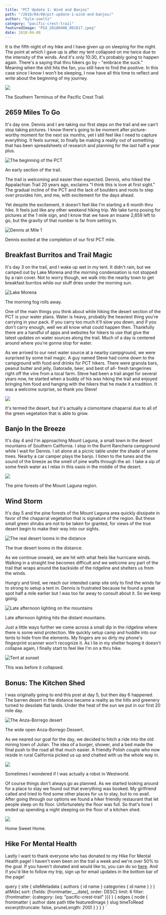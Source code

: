 ```yaml
---
title: "PCT Update 1: Wind and Banjos"
path: "/2018/04/08/pct-update-1-wind-and-banjos/"
author: "kyle-soeltz"
category: "pacific-crest-trail"
featuredImage: "PSX_20180408_081817.jpeg"
date: 2018-04-08
---
```



[comment]: # (  ARTICLE CONTENT BEGINS HERE  )

It is the fifth night of my hike and I have given up on sleeping for the night. The point at which I gave up is after my tent collapsed on me twice due to the intensity of the winds. And it's only 10:30, it's probably going to happen again. There's a saying that thru hikers go by - "embrace the suck." Meaning when the shit hits the fan, you still have to find the positive. In this case since I know I won't be sleeping, I now have all this time to reflect and write about the beginning of my journey. 

![](PSX_20180408_092040-500x378.jpg)

<Figcaption>The Southern Terminus of the Pacific Crest Trail.</Figcaption>

## 2659 Miles To Go

It's day one. Dennis and I are taking our first steps on the trail and we can't stop taking pictures. I know there's going to be moment after picture-worthy moment for the next six months, yet I still feel like I need to capture everything. It feels surreal, to finally be making a reality out of something that has been spreadsheets of research and planning for the last half a year plus. 

![The beginning of the PCT](PSX_20180408_092137-500x375.jpg)

<Figcaption>An early section of the trail.</Figcaption>

The trail is welcoming and easier then expected. Dennis, who hiked the Appalachian Trail 20 years ago, exclaims "I think this is love at first sight." The gradual incline of the PCT and the lack of boulders and roots to step over provides him, and me, with excitement for the days ahead. 

Yet despite the excitement, it doesn't feel like I'm starting a 6 month thru hike. It feels just like any other weekend hiking trip. We take turns posing for pictures at the 1 mile sign, and I know that we have an insane 2,659 left to go, but the gravity of that number is far from setting in.

![Dennis at Mile 1](PSX_20180408_092311-500x375.jpg)

<Figcaption>Dennis excited at the completion of our first PCT mile.</Figcaption>

## Breakfast Burritos and Trail Magic

It's day 3 on the trail, and I wake up wet in my tent. It didn't rain, but we camped out by Lake Morena and the morning condensation is not stopped by a rain cover. Not to worry though, we walk into the nearby town to get breakfast burritos while our stuff dries under the morning sun. 

![Lake Morena](PSX_20180408_092643-500x337.jpg)

<Figcaption>The morning fog rolls away.</Figcaption>

One of the main things you think about while hiking the desert section of the PCT is your water plans. Water is heavy, probably the heaviest thing you're carrying in your pack. If you carry too much it'll slow you down, and if you don't carry enough, well we all know what could happen then. Thankfully there are a handful of apps and websites for hikers to use that give the latest updates on water sources along the trail. Much of a day is centered around where you're gonna stop for water.

As we arrived to our next water source at a nearby campground, we were surprised by some trail magic. A guy named Steve had come down to the campground with food and drinks for PCT hikers. There were granola bars, peanut butter and jelly, Gatorade, beer, and best of all- fresh tangerines right off the vine from a local farm. Steve had been a trail angel for several years now, he started when a buddy of his was hiking the trail and enjoyed bringing him food and hanging with the hikers that he made it a tradition. It was a welcome surprise, so thank you Steve!

![](PSX_20180408_094506-500x375.jpg)

<Figcaption>It's termed the desert, but it's actually a cismontane chaparral due to all of the green vegetation that is able to grow.</Figcaption>

## Banjo In the Breeze

It's day 4 and I'm approaching Mount Laguna, a small town in the desert mountains of Southern California. I stop in the Burnt Rancheria campground while I wait for Dennis. I sit alone at a picnic table under the shade of some trees. Nearby a car camper plays the banjo. I listen to the tunes and the sound of the breeze as the smell of pine wafts through the air. I take a sip of some fresh water as I relax in this oasis in the middle of the desert. 

![](PSX_20180408_095102-500x375.jpg)

<Figcaption>The pine forests of the Mount Laguna region.</Figcaption>

## Wind Storm

It's day 5 and the pine forests of the Mount Laguna area quickly dissipate in favor of the chaparral vegetation that is signature of the region. But these small green shrubs are not to be taken for granted, for views of the true desert begin to make their way into our sights. 

![The real desert looms in the distance](PSX_20180408_095337-500x375.jpg)

<Figcaption>The true desert looms in the distance.</Figcaption>

As we continue onward, we are hit with what feels like hurricane winds. Walking in a straight line becomes difficult and we welcome any part of the trail that wraps around the backside of the ridgeline and shelters us from the winds.

Hungry and tired, we reach our intended camp site only to find the winds far to strong to setup a tent in. Dennis is frustrated because he found a great spot half a mile earlier but I was too far away to consult about it. So we keep going.

![Late afternoon lighting on the mountains](PSX_20180408_095743-500x375.jpg)

<Figcaption>Late afternoon lighting hits the distant mountains.</Figcaption>

Just a little ways further we come across a small dip in the ridgeline where there is some wind protection. We quickly setup camp and huddle into our tents to hide from the elements. My fingers are so dirty my phone's fingerprint scanner won't recognize it. As I lie in my shelter hoping it doesn't collapse again, I finally start to feel like I'm on a thru hike.

![Tent at sunset](PSX_20180408_095549-500x375.jpg)

<Figcaption>This was before it collapsed.</Figcaption>

## Bonus: The Kitchen Shed

I was originally going to end this post at day 5, but then day 6 happened. The barren desert in the distance became a reality as  the hills and greenery turned to desolate flat lands. Under the heat of the sun we put in our first 20 mile day.

![The Anza-Borrego desert](PSX_20180408_100152-500x375.jpg)

<Figcaption>The wide open Anza-Borrego Dessert.</Figcaption>

As we neared our goal for the day, we decided to hitch a ride into the old mining town of Julian. The idea of a burger, shower, and a bed made the final push to the road all that much easier. A friendly Polish couple who now reside in rural California picked us up and chatted with us the whole way in.

![](PSX_20180408_100251-500x375.jpg)

<Figcaption>Sometimes I wondered if I was actually a robot in Westworld.</Figcaption>

Of course things don't always go as planned. As we started looking around for a place to stay we found out that everything was booked. My girlfriend called and tried to find some other places for us to stay, but to no avail. After going through our options we found a hiker friendly restaurant that let people sleep on its floor. Unfortunately the floor was full. So that's how I ended up spending a night sleeping on the floor of a kitchen shed. 

![](PSX_20180408_100314-375x500.jpg)

<Figcaption>Home Sweet Home.</Figcaption>

## Hike For Mental Health

Lastly I want to thank everyone who has donated to my Hike For Mental Health page! I haven't even been on the trail a week and we're over 50% to the goal. If you haven't donated and would like to, you can do so [here](https://secure.hikeformentalhealth.org/np/clients/hike/campaign.jsp?campaign=102&fundraiser=8262&). And if you'd like to follow my trip, sign up for email updates in the bottom bar of the page!

[comment]: # (  ARTICLE CONTENT ENDS HERE  )

  query {
    site {
      siteMetadata {
        authors {
          id
          name
        }
        categories {
          id
          name
        }
      }
    }
    allMdx(
      sort: {fields: [frontmatter___date], order: DESC}
      limit: 6
      filter: {frontmatter: {category: {eq: "pacific-crest-trail" }}}
    ) {
      edges {
        node {
          frontmatter {
            author
            date
            path
            title
            featuredImage
          }
          slug
          timeToRead
          excerpt(truncate: false, pruneLength: 200)
        }
      }
    }
  }
`

